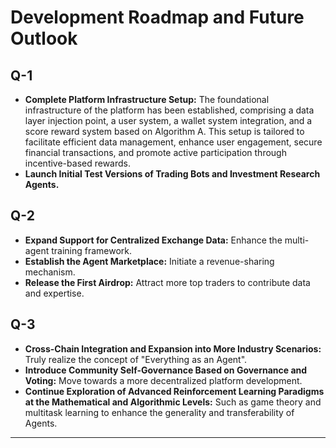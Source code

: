 # Development Roadmap and Future Outlook

## Q-1

- **Complete Platform Infrastructure Setup:** The foundational infrastructure of the platform has been established, comprising a data layer injection point, a user system, a wallet system integration, and a score reward system based on Algorithm A. This setup is tailored to facilitate efficient data management, enhance user engagement, secure financial transactions, and promote active participation through incentive-based rewards.
- **Launch Initial Test Versions of Trading Bots and Investment Research Agents.**

## Q-2

- **Expand Support for Centralized Exchange Data:** Enhance the multi-agent training framework.
- **Establish the Agent Marketplace:** Initiate a revenue-sharing mechanism.
- **Release the First Airdrop:** Attract more top traders to contribute data and expertise.

## Q-3

- **Cross-Chain Integration and Expansion into More Industry Scenarios:** Truly realize the concept of "Everything as an Agent".
- **Introduce Community Self-Governance Based on Governance and Voting:** Move towards a more decentralized platform development.
- **Continue Exploration of Advanced Reinforcement Learning Paradigms at the Mathematical and Algorithmic Levels:** Such as game theory and multitask learning to enhance the generality and transferability of Agents.

---